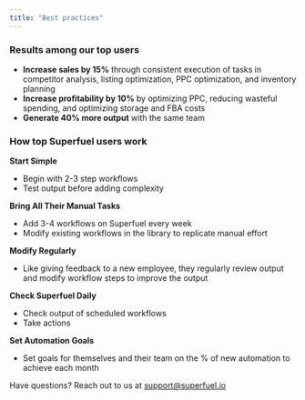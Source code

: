 ```yaml
---
title: "Best practices"
---
```


### **Results among our top users**

- **Increase sales by 15%** through consistent execution of tasks in competitor analysis, listing optimization, PPC optimization, and inventory planning
- **Increase profitability by 10%** by optimizing PPC, reducing wasteful spending, and optimizing storage and FBA costs
- **Generate 40% more output** with the same team

### **How top Superfuel users work**

**Start Simple**

- Begin with 2-3 step workflows
- Test output before adding complexity

**Bring All Their Manual Tasks**

- Add 3-4 workflows on Superfuel every week
- Modify existing workflows in the library to replicate manual effort

**Modify Regularly**

- Like giving feedback to a new employee, they regularly review output and modify workflow steps to improve the output

**Check Superfuel Daily**

- Check output of scheduled workflows
- Take actions

**Set Automation Goals**

- Set goals for themselves and their team on the % of new automation to achieve each month

Have questions? Reach out to us at [support@superfuel.io](mailto:support@superfuel.io)